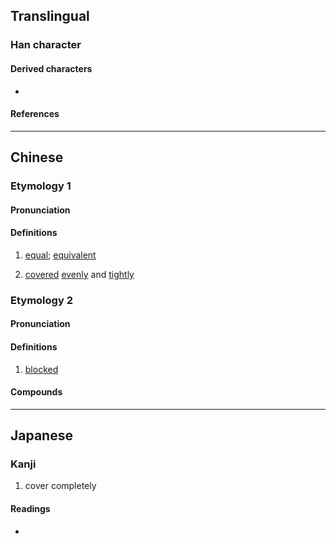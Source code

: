 {{also|䓣}}
{{character info}}
==Translingual==

===Han character===
{{Han char|rn=13|rad=冂|as=09|sn=11|four=|canj=TLBO|ids=⿱廿⿻巾𠓜}}

====Derived characters====
* {{l|mul|[[慲]]([[𰒆]]) [[暪]] [[樠]]([[𣗊]]) [[滿]]([[满]]) [[璊]]([[𫞩]]) [[瞞]]([[瞒]]) [[蟎]]([[螨]]) [[襔]] [[蹣]]([[蹒]]) [[鏋]]([[𬭮]]) [[顢]]([[颟]]) [[鬗]]([[𱆆]]) [[㙢]]([[𰊟]]) [[㨺]] [[䊟]]([[𰫋]]) [[䐽]]([[𰯎]]) [[䝡]]([[𬥊]]) [[䤍]]([[𰼑]]) [[𡠪]] [[𡦖]] [[𢟮]] [[𣝮]] [[𣯩]]([[𣯣]]) [[𤂙]] [[𤃐]] [[𤡁]] [[𥡹]] [[𥲈]] [[𦔚]] [[𧫩]] [[𧱼]] [[𩞘]]([[𬳏]]) [[𩡙]] [[𩺴]] [[𪯿]] [[𫧥]] [[𰃬]] [[𰟓]]}}

====References====
{{Han ref|kx=0129.320|hdz=10101.030|uh=34BC}}

----

==Chinese==

===Etymology 1===
{{zh-forms|alt=䓣}}

====Pronunciation====
{{zh-pron
|m=mán
|c=mun4
|mc=y
|oc=
|ma=
|cat=a
}}

====Definitions====
{{zh-hanzi}}

# {{zh-hg}} [[equal]]; [[equivalent]]
# {{zh-hg}} [[cover]]ed [[even]]ly and [[tight]]ly

===Etymology 2===
{{zh-forms|alt=盲,盟,萌}}

====Pronunciation====
{{zh-pron
|c=mang4
|cat=a
}}

====Definitions====
{{zh-hanzi}}

# {{lb|zh|Cantonese}} [[blocked]]

====Compounds====
{{zh-der|㒼鼻|㒼塞}}

----

==Japanese==

===Kanji===
{{ja-kanji|grade=|rs=心11}}

# cover completely

====Readings====
* {{ja-readings|on=[[ばん]] (ban), [[まん]] (man)}}